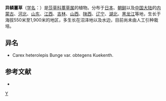 {{Speciesbox 
| genus = Carex
| species = heterolepis
| authority = Bunge
}}

'''异鳞薹草'''（[[学名|学名]]：{{lang|la|''Carex heterolepis''}}）是[[莎草科|莎草科]][[薹草属|薹草属]]的植物。分布于[[日本|日本]]、[[朝鲜|朝鲜]]以及[[中国大陆|中国大陆]]的[[内蒙古|内蒙古]]、[[河北|河北]]、[[山东|山东]]、[[江西|江西]]、[[吉林|吉林]]、[[山西|山西]]、[[陕西|陕西]]、[[辽宁|辽宁]]、[[湖北|湖北]]、[[黑龙江|黑龙江]]等地，生长于海拔550米至1,900米的地区，多生长在沼泽地以及水边，目前尚未由人工引种栽培。

== 异名 ==
* Carex heterolepis Bunge var. obtegens Kuekenth.

== 参考文献 ==
<div class="references-small">
* {{cite web| url =http://www.bioinfo.cn/db05/KmzwSpecies.php?action=view&id=6692| title =异鳞薹草| work =《中国高等植物数据库全库》| publisher =中国科学院微生物研究所| author =昆明植物研究所| accessdate =2009-02-24| deadurl =yes| archiveurl =https://web.archive.org/web/20160305050109/http://www.bioinfo.cn/db05/KmzwSpecies.php?action=view&id=6692| archivedate =2016-03-05}}
</div>
{{Taxonbar|from=Q11066193}}

{{DEFAULTSORT:Carex heterolepis}}
[[Category:薹草属|Y]]